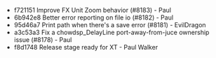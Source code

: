 - f721151 Improve FX Unit Zoom behavior (#8183) - Paul
- 6b942e8 Better error reporting on file io (#8182) - Paul
- 95d46a7 Print path when there's a save error (#8181) - EvilDragon
- a3c53a3 Fix a chowdsp_DelayLine port-away-from-juce ownership issue (#8178) - Paul
- f8d1748 Release stage ready for XT - Paul Walker